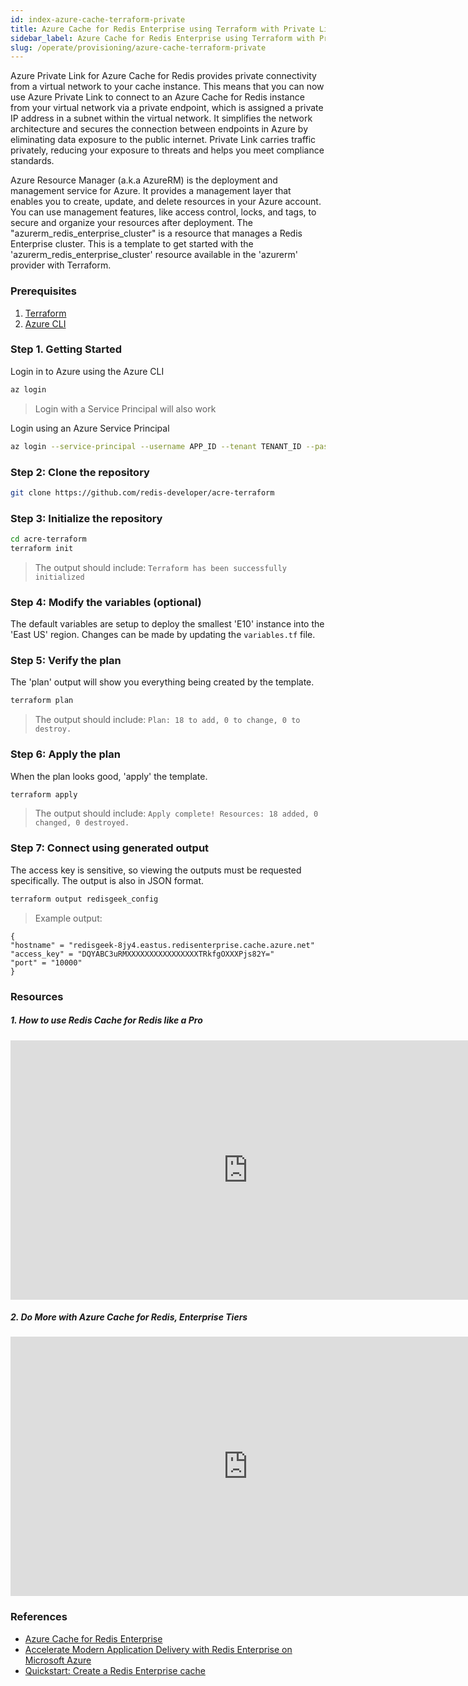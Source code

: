 ```yaml
---
id: index-azure-cache-terraform-private
title: Azure Cache for Redis Enterprise using Terraform with Private Link
sidebar_label: Azure Cache for Redis Enterprise using Terraform with Private Link
slug: /operate/provisioning/azure-cache-terraform-private
---
```


Azure Private Link for Azure Cache for Redis provides private connectivity from a virtual network to your cache instance. This means that you can now use Azure Private Link to connect to an Azure Cache for Redis instance from your virtual network via a private endpoint, which is assigned a private IP address in a subnet within the virtual network. It simplifies the network architecture and secures the connection between endpoints in Azure by eliminating data exposure to the public internet. Private Link carries traffic privately, reducing your exposure to threats and helps you meet compliance standards.

Azure Resource Manager (a.k.a AzureRM) is the deployment and management service for Azure. It provides a management layer that enables you to create, update, and delete resources in your Azure account. You can use management features, like access control, locks, and tags, to secure and organize your resources after deployment. The "azurerm_redis_enterprise_cluster" is a resource that manages a Redis Enterprise cluster. This is a template to get started with the 'azurerm_redis_enterprise_cluster' resource available in the 'azurerm' provider with Terraform.

### Prerequisites

1.  [Terraform](https://terraform.io)
2.  [Azure CLI](https://docs.microsoft.com/en-us/cli/azure/install-azure-cli)

### Step 1. Getting Started

Login in to Azure using the Azure CLI

```bash
az login
```

> Login with a Service Principal will also work

Login using an Azure Service Principal

```bash
az login --service-principal --username APP_ID --tenant TENANT_ID --password [password || /path/to/cert]
```

### Step 2: Clone the repository

```bash
git clone https://github.com/redis-developer/acre-terraform
```

### Step 3: Initialize the repository

```bash
cd acre-terraform
terraform init
```

> The output should include: `Terraform has been successfully initialized`

### Step 4: Modify the variables (optional)

The default variables are setup to deploy the smallest 'E10' instance into the 'East US' region.
Changes can be made by updating the `variables.tf` file.

### Step 5: Verify the plan

The 'plan' output will show you everything being created by the template.

```bash
terraform plan
```

> The output should include: `Plan: 18 to add, 0 to change, 0 to destroy.`

### Step 6: Apply the plan

When the plan looks good, 'apply' the template.

```bash
terraform apply
```

> The output should include: `Apply complete! Resources: 18 added, 0 changed, 0 destroyed.`

### Step 7: Connect using generated output

The access key is sensitive, so viewing the outputs must be requested specifically.
The output is also in JSON format.

```bash
terraform output redisgeek_config
```

> Example output:

```
{
"hostname" = "redisgeek-8jy4.eastus.redisenterprise.cache.azure.net"
"access_key" = "DQYABC3uRMXXXXXXXXXXXXXXXXTRkfgOXXXPjs82Y="
"port" = "10000"
}
```

### Resources

##### 1. How to use Redis Cache for Redis like a Pro

<div class="text--center">
  <iframe
    width="760"
    height="415"
    src="https://www.youtube.com/embed/eThj-jwViZw"
    title="YouTube video player"
    frameborder="0"
    allow="accelerometer; autoplay; clipboard-write; encrypted-media; gyroscope; picture-in-picture"
    allowfullscreen></iframe>
</div>

##### 2. Do More with Azure Cache for Redis, Enterprise Tiers

<div class="text--center">
  <iframe
    width="760"
    height="415"
    src="https://www.youtube.com/embed/t6XQHsKFMKQ"
    title="YouTube video player"
    frameborder="0"
    allow="accelerometer; autoplay; clipboard-write; encrypted-media; gyroscope; picture-in-picture"
    allowfullscreen></iframe>
</div>

### References

- [Azure Cache for Redis Enterprise](https://azuremarketplace.microsoft.com/en-us/marketplace/apps/garantiadata.redis_enterprise_1sp_public_preview?ocid=redisga_redislabs_cloudpartner_cta1)
- [Accelerate Modern Application Delivery with Redis Enterprise on Microsoft Azure](https://query.prod.cms.rt.microsoft.com/cms/api/am/binary/RWGGx3)
- [Quickstart: Create a Redis Enterprise cache](https://docs.microsoft.com/en-us/azure/azure-cache-for-redis/quickstart-create-redis-enterprise)
